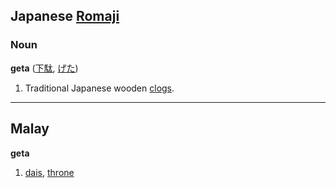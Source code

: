 ==Japanese [[Romaji]]==
===Noun===
'''geta''' ([[下駄]], [[げた]])

# Traditional Japanese wooden [[clog]]s.

----

==Malay==
'''geta'''

# [[dais]], [[throne]]